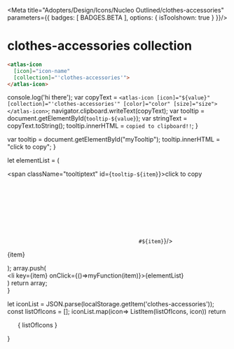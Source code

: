 
<Meta title="Adopters/Design/Icons/Nucleo Outlined/clothes-accessories" parameters={{ badges: [ BADGES.BETA ], options: { isToolshown: true } }}/>

# clothes-accessories collection

```html
<atlas-icon 
  [icon]="icon-name"  
  [collection]="'clothes-accessories'">
</atlas-icon>

```

<style>
{`
/* NOTE: This css is generated by Nucleo */
ul {
  display: flex;
  flex-wrap: wrap;
  justify-content: center;
  padding-left: 0;
}

ul li {
  border-radius: .4em;
  transition: background-color .2s;
  user-select: none;
  overflow: hidden;
  text-align: center;
  padding: 2em 1em 1em;
}

ul li:hover {
  background: hsla(0, 0%, 0%, 0.05);
  cursor: pointer;
}

ul p {
  display: block;
  font-size: 0.75rem;
  color: hsla(0, 0%, 0%, 0.5);
  user-select: text;
  cursor: pointer;
  max-width: 6rem;
  padding: 8px 0 4px;
}

ul p::selection {
  background: hsl(230, 93%, 66%);
  color: #fff;
}

ul p::-moz-selection {
  background: hsl(230, 93%, 66%);
  color: #fff;
}

.svg-wrapper {
  font-size: 32px;
}

.svg-wrapper svg {
  display: block;
  margin: 0 auto 10px;
}

/* --------------------------------

Icons

-------------------------------- */

:root {
  --icon-color-primary: inherit;
  --icon-color-secondary: currentColor;
}

.icon {
  display: inline-block;
  color: var(--icon-color-primary); /* icon primary color */
  height: 1em;
  width: 1em;
  line-height: 1;
  flex-shrink: 0;
  max-width: initial;
}

.icon use {
  /* icon secondary color */
  fill: var(--icon-color-secondary);
  stroke: var(--icon-color-secondary);
}

.css-122ju8q {
    padding: 0;
}

.icon-name {
    font-size: 12px;
}

/* --------------------------------

Caps/Corners

-------------------------------- */

.icon use {
  --icon-stroke-linecap-butt: butt;
  stroke-miterlimit: 10;
  stroke-linecap: square;
  stroke-linejoin: miter;
}

.stroke-round use {
  --icon-stroke-linecap-butt: round;
  stroke-linecap: round;
  stroke-linejoin: round;
}

/* --------------------------------

Tooltip

-------------------------------- */

.tooltip {
  position: relative;
  display: inline-block;
}

.tooltip .tooltiptext {
  visibility: hidden;
  width: 100%;
  background-color: #f6f9fc;
  color: #242323;
  text-align: center;
  padding: 3px;
  position: absolute;
  z-index: 1;
  bottom: 84%;
  left: 50%;
  margin-left: -75px;
  opacity: 0;
  transition: opacity 0.3s;
  font-size: 11px;
  justify-content: center;
  display: flex;
  align-items: center;
}

.tooltip:hover .tooltiptext {
  visibility: visible;
  opacity: 1;
}
    
    `}
</style>


  console.log('hi there');
  var copyText = `<atlas-icon [icon]="${value}" [collection]="'clothes-accessories'" [color]="color" [size]="size"></atlas-icon>`;
  navigator.clipboard.writeText(copyText);
  var tooltip = document.getElementById(`tooltip-${value}`);
  var stringText = copyText.toString();
  tooltip.innerHTML = `copied to clipboard!!`;
}

  var tooltip = document.getElementById("myTooltip");
  tooltip.innerHTML = "click to copy";
}

  let elementList = (
      <div>
          <span className="tooltiptext" id={`tooltip-${item}`}>click to copy</span>
          <div className="svg-wrapper">
          <svg className="icon">
            <use href={`#${item}`}/>
          </svg>
          </div>
          <p  data-folder="">
          {item}
          </p> 
      </div>
  );
  array.push( <div className="tooltip" key={item}><li key={item} onClick={()=>myFunction(item)}>{elementList}</li></div>)
  return array;   
}

  let iconList = JSON.parse(localStorage.getItem('clothes-accessories'));
  const listOfIcons = [];
  iconList.map(icon=> ListItem(listOfIcons, icon))
  return <ul>{ listOfIcons }</ul>
}

<Base/>
<svg xmlns="http://www.w3.org/2000/svg">
  <defs>
    <symbol id="backpack" viewBox="0 0 24 24">
      <path fill="currentColor" fill-rule="evenodd" d="M9 3.75h6.002a2.255 2.255 0 0 1 2.248 2.248V9h.752a2.255 2.255 0 0 1 2.248 2.248V18A2.25 2.25 0 0 1 18 20.25H6A2.25 2.25 0 0 1 3.75 18v-6.752A2.255 2.255 0 0 1 5.998 9h.752V5.998A2.255 2.255 0 0 1 8.998 3.75H9Zm8.25 15v-3a.75.75 0 0 0-1.5 0v3h-7.5v-3a.75.75 0 0 0-1.5 0v3H6a.75.75 0 0 1-.75-.75v-6.749a.754.754 0 0 1 .751-.751h.749v.75A2.25 2.25 0 0 0 9 13.5h2.25v.75a.75.75 0 0 0 1.5 0v-.75H15a2.25 2.25 0 0 0 2.25-2.25v-.75h.749a.754.754 0 0 1 .751.751V18a.75.75 0 0 1-.75.75h-.75ZM12.75 12v-.75a.75.75 0 0 0-1.5 0V12H9a.75.75 0 0 1-.75-.75V6.001a.755.755 0 0 1 .751-.751H15a.754.754 0 0 1 .751.751v5.249A.75.75 0 0 1 15 12h-2.25Z"/>
    </symbol>
  </defs>
</svg>











